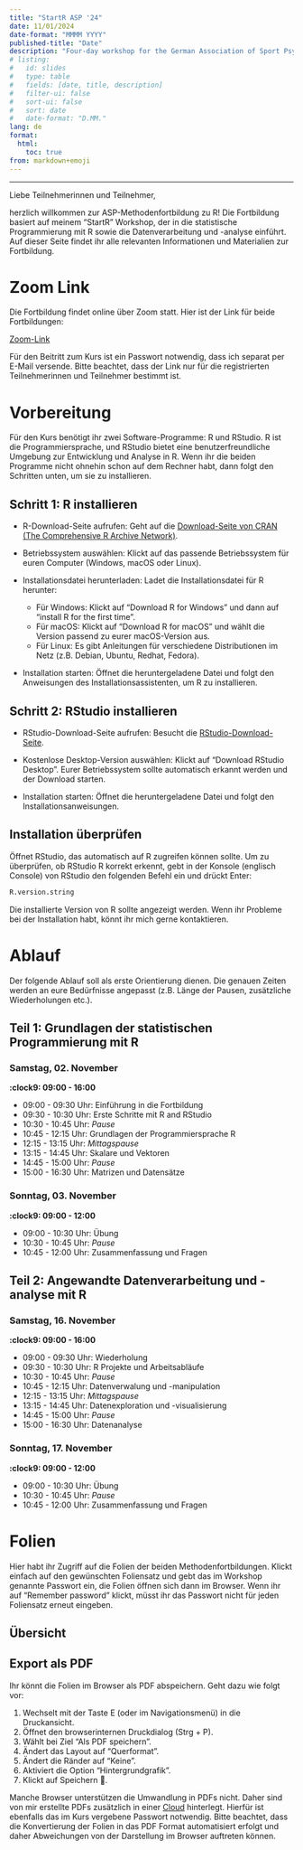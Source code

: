 ```yaml
---
title: "StartR ASP '24"
date: 11/01/2024
date-format: "MMMM YYYY"
published-title: "Date"
description: "Four-day workshop for the German Association of Sport Psychology (Arbeitsgemeinschaft für Sportpsychologie, ASP)."
# listing: 
#   id: slides
#   type: table
#   fields: [date, title, description]
#   filter-ui: false
#   sort-ui: false
#   sort: date
#   date-format: "D.MM."
lang: de
format: 
  html: 
    toc: true
from: markdown+emoji
---
```


---

Liebe Teilnehmerinnen und Teilnehmer,

herzlich willkommen zur ASP-Methodenfortbildung zu R! Die Fortbildung basiert auf meinem "StartR" Workshop, der in die statistische Programmierung mit R sowie die Datenverarbeitung und -analyse einführt. Auf dieser Seite findet ihr alle relevanten Informationen und Materialien zur Fortbildung.

# Zoom Link

Die Fortbildung findet online über Zoom statt. Hier ist der Link für beide Fortbildungen:

[Zoom-Link](https://uni-konstanz-de.zoom.us/j/91445145498){.btn .btn-primary}

Für den Beitritt zum Kurs ist ein Passwort notwendig, dass ich separat per E-Mail versende. Bitte beachtet, dass der Link nur für die registrierten Teilnehmerinnen und Teilnehmer bestimmt ist.

# Vorbereitung

Für den Kurs benötigt ihr zwei Software-Programme: R und RStudio. R ist die Programmiersprache, und RStudio bietet eine benutzerfreundliche Umgebung zur Entwicklung und Analyse in R. Wenn ihr die beiden Programme nicht ohnehin schon auf dem Rechner habt, dann folgt den Schritten unten, um sie zu installieren.

## Schritt 1: R installieren
* R-Download-Seite aufrufen: Geht auf die [Download-Seite von CRAN (The Comprehensive R Archive Network)](https://cran.r-project.org/).

* Betriebssystem auswählen: Klickt auf das passende Betriebssystem für euren Computer (Windows, macOS oder Linux).

* Installationsdatei herunterladen: Ladet die Installationsdatei für R herunter:

  + Für Windows: Klickt auf "Download R for Windows" und dann auf "install R for the first time".
  + Für macOS: Klickt auf "Download R for macOS" und wählt die Version passend zu eurer macOS-Version aus.
  + Für Linux: Es gibt Anleitungen für verschiedene Distributionen im Netz (z.B. Debian, Ubuntu, Redhat, Fedora).
  
* Installation starten: Öffnet die heruntergeladene Datei und folgt den Anweisungen des Installationsassistenten, um R zu installieren.

## Schritt 2: RStudio installieren
* RStudio-Download-Seite aufrufen: Besucht die [RStudio-Download-Seite](https://posit.co/download/rstudio-desktop/).

* Kostenlose Desktop-Version auswählen: Klickt auf "Download RStudio Desktop". Eurer Betriebssystem sollte automatisch erkannt werden und der Download starten.

* Installation starten: Öffnet die heruntergeladene Datei und folgt den Installationsanweisungen.

## Installation überprüfen

Öffnet RStudio, das automatisch auf R zugreifen können sollte. Um zu überprüfen, ob RStudio R korrekt erkennt, gebt in der Konsole (englisch Console) von RStudio den folgenden Befehl ein und drückt Enter:

```r
R.version.string
```
Die installierte Version von R sollte angezeigt werden. Wenn ihr Probleme bei der Installation habt, könnt ihr mich gerne kontaktieren.



# Ablauf

Der folgende Ablauf soll als erste Orientierung dienen. Die genauen Zeiten werden an eure Bedürfnisse angepasst (z.B. Länge der Pausen, zusätzliche Wiederholungen etc.).

## Teil 1: Grundlagen der statistischen Programmierung mit R

::: panel-tabset
### Samstag, 02. November

**:clock9: 09:00 - 16:00**

*  09:00 - 09:30 Uhr: Einführung in die Fortbildung
*  09:30 - 10:30 Uhr: Erste Schritte mit R and RStudio
*  10:30 - 10:45 Uhr: *Pause*
*  10:45 - 12:15 Uhr: Grundlagen der Programmiersprache R
*  12:15 - 13:15 Uhr: *Mittagspause*
*  13:15 - 14:45 Uhr: Skalare und Vektoren
*  14:45 - 15:00 Uhr: *Pause*
*  15:00 - 16:30 Uhr: Matrizen und Datensätze

### Sonntag, 03. November

**:clock9: 09:00 - 12:00**

*  09:00 - 10:30 Uhr: Übung
*  10:30 - 10:45 Uhr: *Pause*
*  10:45 - 12:00 Uhr: Zusammenfassung und Fragen
:::

## Teil 2: Angewandte Datenverarbeitung und -analyse mit R

::: panel-tabset
### Samstag, 16. November

**:clock9: 09:00 - 16:00**

*  09:00 - 09:30 Uhr: Wiederholung
*  09:30 - 10:30 Uhr: R Projekte und Arbeitsabläufe
*  10:30 - 10:45 Uhr: *Pause*
*  10:45 - 12:15 Uhr: Datenverwalung und -manipulation
*  12:15 - 13:15 Uhr: *Mittagspause*
*  13:15 - 14:45 Uhr: Datenexploration und -visualisierung
*  14:45 - 15:00 Uhr: *Pause*
*  15:00 - 16:30 Uhr: Datenanalyse

### Sonntag, 17. November

**:clock9: 09:00 - 12:00**

*  09:00 - 10:30 Uhr: Übung
*  10:30 - 10:45 Uhr: *Pause*
*  10:45 - 12:00 Uhr: Zusammenfassung und Fragen
:::



# Folien

Hier habt ihr Zugriff auf die Folien der beiden Methodenfortbildungen. Klickt einfach auf den gewünschten Foliensatz und gebt das im Workshop genannte Passwort ein, die Folien öffnen sich dann im Browser. Wenn ihr auf "Remember password" klickt, müsst ihr das Passwort nicht für jeden Foliensatz erneut eingeben.

## Übersicht

<!-- ::: {#slides} -->
<!-- ::: -->

## Export als PDF

Ihr könnt die Folien im Browser als PDF abspeichern. Geht dazu wie folgt vor:

1.  Wechselt mit der Taste E (oder im Navigationsmenü) in die Druckansicht.
2.  Öffnet den browserinternen Druckdialog (Strg + P).
3.  Wählt bei Ziel "Als PDF speichern".
4.  Ändert das Layout auf "Querformat".
5.  Ändert die Ränder auf "Keine".
6.  Aktiviert die Option "Hintergrundgrafik".
7.  Klickt auf Speichern 🎉.

Manche Browser unterstützen die Umwandlung in PDFs nicht. Daher sind von mir erstellte PDFs zusätzlich in einer [Cloud](https://cloud.uni-konstanz.de/index.php/s/o6F4HH3bHsMjoPq){.external target="_blank"} hinterlegt. Hierfür ist ebenfalls das im Kurs vergebene Passwort notwendig. Bitte beachtet, dass die Konvertierung der Folien in das PDF Format automatisiert erfolgt und daher Abweichungen von der Darstellung im Browser auftreten können.